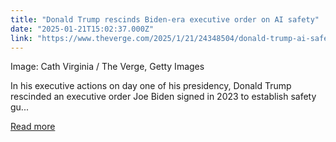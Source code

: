 ```yaml
---
title: "Donald Trump rescinds Biden-era executive order on AI safety"
date: "2025-01-21T15:02:37.000Z"
link: "https://www.theverge.com/2025/1/21/24348504/donald-trump-ai-safety-executive-order-rescind"
---
```


Image: Cath Virginia / The Verge, Getty Images
    

  
In his executive actions on day one of his presidency, Donald Trump rescinded an executive order Joe Biden signed in 2023 to establish safety gu...

[Read more](https://www.theverge.com/2025/1/21/24348504/donald-trump-ai-safety-executive-order-rescind)
